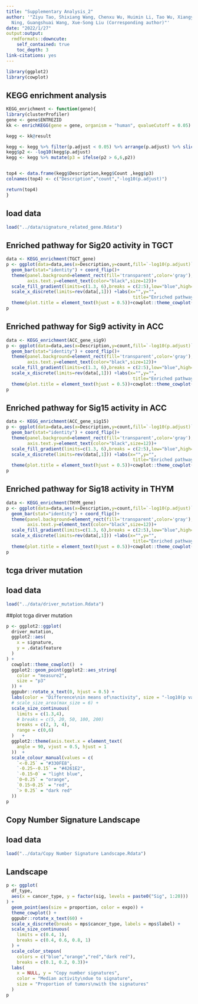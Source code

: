 ---
title: "Supplementary Analysis_2"
author: '"Ziyu Tao, Shixiang Wang, Chenxu Wu, Huimin Li, Tao Wu, Xiangyu Zhao, Wei
  Ning, Guangshuai Wang, Xue-Song Liu (Corresponding author)"'
date: "2022/1/27"
output:output:
  rmdformats::downcute:
    self_contained: true
    toc_depth: 3
link-citations: yes
---

```{r setup, include=FALSE}
library(ggplot2)
library(cowplot)
```

## KEGG enrichment analysis

```{r}
KEGG_enrichment <- function(gene){
library(clusterProfiler)
gene <- gene$ENTREZID
kk <- enrichKEGG(gene = gene, organism = "human", qvalueCutoff = 0.05)

kegg <- kk@result

kegg <- kegg %>% filter(p.adjust < 0.05) %>% arrange(p.adjust) %>% slice(1:4)
kegg$p2 <- -log10(kegg$p.adjust)
kegg <- kegg %>% mutate(p3 = ifelse(p2 > 6,6,p2))


top4 <- data.frame(kegg$Description,kegg$Count ,kegg$p3)
colnames(top4) <- c("Description","count","-log10(p.adjust)")

return(top4)
}

```


## load data
```{r}
load("../data/signature_related_gene.Rdata")
```

## Enriched pathway for Sig20 activity in TGCT
```{r}
data <- KEGG_enrichment(TGCT_gene)
p <- ggplot(data=data,aes(x=Description,y=count,fill=`-log10(p.adjust)`))+
  geom_bar(stat="identity") + coord_flip()+
  theme(panel.background=element_rect(fill='transparent',color='gray'),
        axis.text.y=element_text(color="black",size=12))+
  scale_fill_gradient(limits=c(1.3, 6),breaks = c(2:5),low="blue",high="red")+
  scale_x_discrete(limits=rev(data[,1])) +labs(x="",y="",
                                                title="Enriched pathway for Sig20 activity in TGCT")+
  theme(plot.title = element_text(hjust = 0.5))+cowplot::theme_cowplot()
p
```

## Enriched pathway for Sig9 activity in ACC
```{r}
data <- KEGG_enrichment(ACC_gene_sig9)
p <- ggplot(data=data,aes(x=Description,y=count,fill=`-log10(p.adjust)`))+
  geom_bar(stat="identity") + coord_flip()+
  theme(panel.background=element_rect(fill='transparent',color='gray'),
        axis.text.y=element_text(color="black",size=12))+
  scale_fill_gradient(limits=c(1.3, 6),breaks = c(2:5),low="blue",high="red")+
  scale_x_discrete(limits=rev(data[,1])) +labs(x="",y="",
                                                title="Enriched pathway for Sig9 activity in ACC")+
  theme(plot.title = element_text(hjust = 0.5))+cowplot::theme_cowplot()
p
```

## Enriched pathway for Sig15 activity in ACC
```{r}
data <- KEGG_enrichment(ACC_gene_sig15)
p <- ggplot(data=data,aes(x=Description,y=count,fill=`-log10(p.adjust)`))+
  geom_bar(stat="identity") + coord_flip()+
  theme(panel.background=element_rect(fill='transparent',color='gray'),
        axis.text.y=element_text(color="black",size=12))+
  scale_fill_gradient(limits=c(1.3, 6),breaks = c(2:5),low="blue",high="red")+
  scale_x_discrete(limits=rev(data[,1])) +labs(x="",y="",
                                                title="Enriched pathway for Sig15 activity in ACC")+
  theme(plot.title = element_text(hjust = 0.5))+cowplot::theme_cowplot()
p
```

## Enriched pathway for Sig18 activity in THYM
```{r}
data <- KEGG_enrichment(THYM_gene)
p <- ggplot(data=data,aes(x=Description,y=count,fill=`-log10(p.adjust)`))+
  geom_bar(stat="identity") + coord_flip()+
  theme(panel.background=element_rect(fill='transparent',color='gray'),
        axis.text.y=element_text(color="black",size=12))+
  scale_fill_gradient(limits=c(1.3, 6),breaks = c(2:5),low="blue",high="red")+
  scale_x_discrete(limits=rev(data[,1])) +labs(x="",y="",
                                                title="Enriched pathway for Sig18 activity in THYM")+
  theme(plot.title = element_text(hjust = 0.5))+cowplot::theme_cowplot()
p
```


## tcga driver mutation
## load data
```{r}
load("../data/driver_mutation.Rdata")
```

##plot tcga dirver mutation
```{r}
p <- ggplot2::ggplot(
  driver_mutation,
  ggplot2::aes(
    x = signature,
    y = .data$feature
  )
) +
  cowplot::theme_cowplot()  +
  ggplot2::geom_point(ggplot2::aes_string(
    color = "measure2",
    size = "p3"
  )) +
  ggpubr::rotate_x_text(0, hjust = 0.5) +
  labs(color = "Difference\nin means of\nactivity", size = "-log10(p value)") +
  # scale_size_area(max_size = 6) +
  scale_size_continuous(
    limits = c(1.3,4),
    # breaks = c(5, 20, 50, 100, 200)
    breaks = c(2, 3, 4),
    range = c(0,6)
  )   +
  ggplot2::theme(axis.text.x = element_text(
    angle = 90, vjust = 0.5, hjust = 1
  ))  +
  scale_colour_manual(values = c(
    `<-0.25` = "#330FE8",
    `-0.25~-0.15` = "#4261E2",
    `-0.15~0` = "light blue",
    `0~0.25` = "orange",
    `0.15~0.25` = "red",
    `> 0.25` = "dark red"
  ))
p  
```
## Copy Number Signature Landscape
## load data 
```{r}
load("../data/Copy Number Signature Landscape.Rdata")
```

## Landscape
```{r}
p <- ggplot(
  df_type,
  aes(x = cancer_type, y = factor(sig, levels = paste0("Sig", 1:20)))
) +
  geom_point(aes(size = proportion, color = expo)) +
  theme_cowplot() +
  ggpubr::rotate_x_text(60) +
  scale_x_discrete(breaks = mps$cancer_type, labels = mps$label) +
  scale_size_continuous(
    limits = c(0.4, 1),
    breaks = c(0.4, 0.6, 0.8, 1)
  ) +
  scale_color_stepsn(
    colors = c("blue","orange","red","dark red"),
    breaks = c(0.1, 0.2, 0.3))+
  labs(
    x = NULL, y = "Copy number signatures",
    color = "Median activity\ndue to signature",
    size = "Proportion of tumors\nwith the signatures"
  )
p
```


